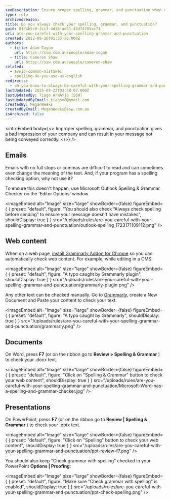 ```yaml
---
seoDescription: Ensure proper spelling, grammar, and punctuation when creating web content to convey your message effectively.
type: rule
archivedreason:
title: Do you always check your spelling, grammar, and punctuation?
guid: 81d4b5c9-2ccf-4d38-ad31-48df4785ac71
uri: are-you-careful-with-your-spelling-grammar-and-punctuation
created: 2012-08-10T01:55:26.000Z
authors:
  - title: Adam Cogan
    url: https://ssw.com.au/people/adam-cogan
  - title: Cameron Shaw
    url: https://ssw.com.au/people/cameron-shaw
related:
  - avoid-common-mistakes
  - spelling-do-you-use-us-english
redirects:
  - do-you-know-to-always-be-careful-with-your-spelling-grammar-and-punctuation
lastUpdated: 2025-09-23T03:38:07.000Z
lastUpdatedBy: Tiago AraÃºjo [SSW]
lastUpdatedByEmail: tiagov8@gmail.com
createdBy: MeganWeeks
createdByEmail: MeganWeeks@ssw.com.au
isArchived: false
---
```


<introEmbed
  body={<>
Improper spelling, grammar, and punctuation gives a bad impression of your company and can result in your message not being conveyed correctly.
  </>}
/>
## Emails

Emails with no full stops or commas are difficult to read and can sometimes even change the meaning of the text. And, if your program has a spelling checking option, why not use it?

To ensure this doesn't happen, use Microsoft Outlook Spelling & Grammar Checker on the 'Editor Options' window.


<imageEmbed
  alt="Image"
  size="large"
  showBorder={false}
  figureEmbed={ {
    preset: "default",
    figure: "You should also check “Always check spelling before sending” to ensure your message doesn't have mistakes",
    shouldDisplay: true
  } }
  src="/uploads/rules/are-you-careful-with-your-spelling-grammar-and-punctuation/outlook-spelling_1723171109112.png"
/>

## Web content

When on a web page, [install Grammarly Addon for Chrome](https://chrome.google.com/webstore/detail/grammarly-for-chrome/kbfnbcaeplbcioakkpcpgfkobkghlhen) so you can automatically check web content. For example, while editing in a CMS.


<imageEmbed
  alt="Image"
  size="large"
  showBorder={false}
  figureEmbed={ {
    preset: "default",
    figure: "A typo caught by Grammarly plugin",
    shouldDisplay: true
  } }
  src="/uploads/rules/are-you-careful-with-your-spelling-grammar-and-punctuation/grammarly-plugin.png"
/>

Any other text can be checked manually. Go to [Grammarly](https://app.grammarly.com), create a New Document and Paste your content to check your text.


<imageEmbed
  alt="Image"
  size="large"
  showBorder={false}
  figureEmbed={ {
    preset: "default",
    figure: "A typo caught by Grammarly",
    shouldDisplay: true
  } }
  src="/uploads/rules/are-you-careful-with-your-spelling-grammar-and-punctuation/grammarly.png"
/>

## Documents

On Word, press **F7** (or on the ribbon go to **Review &gt; Spelling & Grammar** ) to check your .docx text.


<imageEmbed
  alt="Image"
  size="large"
  showBorder={false}
  figureEmbed={ {
    preset: "default",
    figure: "Click on \"Spelling & Grammar\" button to check your web content",
    shouldDisplay: true
  } }
  src="/uploads/rules/are-you-careful-with-your-spelling-grammar-and-punctuation/Microsoft-Word-has-a-spelling-and-grammar-checker.jpg"
/>

## Presentations

On PowerPoint, press **F7** (or on the ribbon go to **Review | Spelling & Grammar** ) to check your .pptx text.


<imageEmbed
  alt="Image"
  size="large"
  showBorder={false}
  figureEmbed={ {
    preset: "default",
    figure: "Click on \"Spelling\" button to check your web content",
    shouldDisplay: true
  } }
  src="/uploads/rules/are-you-careful-with-your-spelling-grammar-and-punctuation/ppt-review-f7.png"
/>

You should also keep "Check grammar with spelling" checked in your PowerPoint **Options | Proofing**:


<imageEmbed
  alt="Image"
  size="large"
  showBorder={false}
  figureEmbed={ {
    preset: "default",
    figure: "Make sure \"Check grammar with spelling\" is enabled",
    shouldDisplay: true
  } }
  src="/uploads/rules/are-you-careful-with-your-spelling-grammar-and-punctuation/ppt-check-spelling.png"
/>
